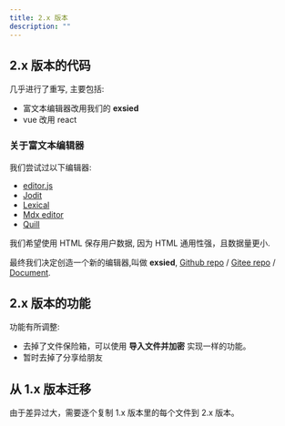 ```yaml
---
title: 2.x 版本
description: ""
---
```


## 2.x 版本的代码

几乎进行了重写, 主要包括:

- 富文本编辑器改用我们的 **exsied**
- vue 改用 react

### 关于富文本编辑器

我们尝试过以下编辑器:

- [editor.js](https://github.com/codex-team/editor.js)
- [Jodit](https://github.com/xdan/jodit)
- [Lexical](https://github.com/facebook/lexical)
- [Mdx editor](https://github.com/mdx-editor/editor)
- [Quill](https://github.com/quilljs/quill)

我们希望使用 HTML 保存用户数据, 因为 HTML 通用性强，且数据量更小.

最终我们决定创造一个新的编辑器,叫做 **exsied**, [Github repo](https://github.com/exsied/exsied) / [Gitee repo](https://githee.com/exsied/exsied) / [Document](https://enassi.pages.dev/en/exsied/about/).

## 2.x 版本的功能

功能有所调整:

- 去掉了文件保险箱，可以使用 **导入文件并加密** 实现一样的功能。
- 暂时去掉了分享给朋友

## 从 1.x 版本迁移

由于差异过大，需要逐个复制 1.x 版本里的每个文件到 2.x 版本。
